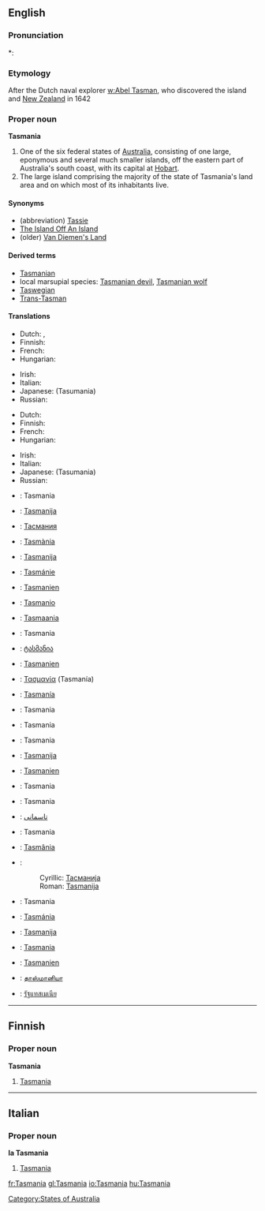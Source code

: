 ==English==
{{wikipedia|Tasmania}}

===Pronunciation===
*: {{rhymes|eɪniə}}

===Etymology===
After the Dutch naval explorer [[w:Abel Tasman]], who discovered the island and [[New Zealand]] in 1642

===Proper noun===
'''Tasmania'''

# One of the six federal states of [[Australia]], consisting of one large, eponymous and several much smaller islands, off the eastern part of Australia's south coast, with its capital at [[Hobart]].
# The large island comprising the majority of the state of Tasmania's land area and on which most of its inhabitants live.

====Synonyms====
* (abbreviation) [[Tassie]] {{italbrac|colloquial}}
* [[The Island Off An Island]] {{italbrac|colloquial}}
* (older) [[Van Diemen's Land]]

====Derived terms====
* [[Tasmanian]]
* local marsupial species: [[Tasmanian devil]], [[Tasmanian wolf]]
* [[Taswegian]] {{italbrac|colloquial}}
* [[Trans-Tasman]] {{italbrac|colloquial}}

====Translations====
{{trans-top|Australian state}}
* Dutch: {{t+|nl|Tasmanië}}, {{t-|nl|Tasmania}}
* Finnish: {{t-|fi|Tasmania}}
* French: {{t+|fr|Tasmanie}}
* Hungarian: {{t|hu|Tasmania}}
{{trans-mid}}
* Irish: {{t-|ga|Tasmáin|f|alt=an Tasmáin|xs=Irish}}
* Italian: {{t-|it|Tasmania}}
* Japanese: {{t|ja|タスマニア}}(Tasumania)
* Russian: {{t-|ru|Тасмания|f|tr=tasmánija|sc=Cyrl}}
{{trans-bottom}}

{{trans-top|island comprising majority of state}}
* Dutch: {{t+|nl|Tasmanië}}
* Finnish: {{t-|fi|Tasmania}}
* French: {{t+|fr|Tasmanie}}
* Hungarian: {{t|hu|Tasmania}}
{{trans-mid}}
* Irish: {{t-|ga|Tasmáin|f|alt=an Tasmáin|xs=Irish}}
* Italian: {{t-|it|Tasmania}}
* Japanese: {{t|ja|タスマニア}}(Tasumania)
* Russian: {{t-|ru|Тасмания|f|tr=tasmánija|sc=Cyrl}}
{{trans-bottom}}

{{checktrans-top}}
* {{ttbc|Basque}}: Tasmania
* {{ttbc|Bosnian}}: [[Tasmanija]]
* {{ttbc|Bulgarian}}: [[Тасмания]]
* {{ttbc|Catalan}}: [[Tasmània]]
* {{ttbc|Croatian}}: [[Tasmanija]]
* {{ttbc|Czech}}: [[Tasmánie]]
* {{ttbc|Danish}}: [[Tasmanien]]
* {{ttbc|Esperanto}}: [[Tasmanio]]
* {{ttbc|Estonian}}: [[Tasmaania]]
* {{ttbc|Galician}}: Tasmania
* {{ttbc|Georgian}}: [[ტასმანია]]
* {{ttbc|German}}: [[Tasmanien]]
* {{ttbc|Greek}}: [[Τασμανία]] (Tasmanía)
* {{ttbc|Icelandic}}: [[Tasmanía]]
* {{ttbc|Ido}}: Tasmania
* {{ttbc|Indonesian}}: Tasmania
* {{ttbc|Interlingua}}: Tasmania
{{checktrans-mid}}
* {{ttbc|Lithuanian}}: [[Tasmanija]]
* {{ttbc|Luxembourgish}}: [[Tasmanien]]
* {{ttbc|Norwegian}}: Tasmania
* {{ttbc|Norwegian Nynorsk}}: Tasmania
* {{ttbc|Persian}}: [[تاسمانی]]
* {{ttbc|Polish}}: Tasmania
* {{ttbc|Portuguese}}: [[Tasmânia]]
* {{ttbc|Serbian}}:
*: Cyrillic: [[Тасманија]] {{f}}
*: Roman: [[Tasmanija]] {{f}}
* {{ttbc|Sicilian}}: Tasmania
* {{ttbc|Slovak}}: [[Tasmánia]]
* {{ttbc|Slovene}}: [[Tasmanija]]
* {{ttbc|Spanish}}: [[#Spanish|Tasmania]]
* {{ttbc|Swedish}}: [[Tasmanien]]
* {{ttbc|Tamil}}: [[தாஸ்மானியா]]
* {{ttbc|Thai}}: [[รัฐแทสเมเนีย]]
{{checktrans-bottom}}

[[Category:States of Australia]]

----

==Finnish==

===Proper noun===
'''Tasmania'''

# [[Tasmania#English|Tasmania]]

----

==Italian==

===Proper noun===
'''la Tasmania'''

# [[Tasmania#English|Tasmania]]

[[fr:Tasmania]]
[[gl:Tasmania]]
[[io:Tasmania]]
[[hu:Tasmania]]